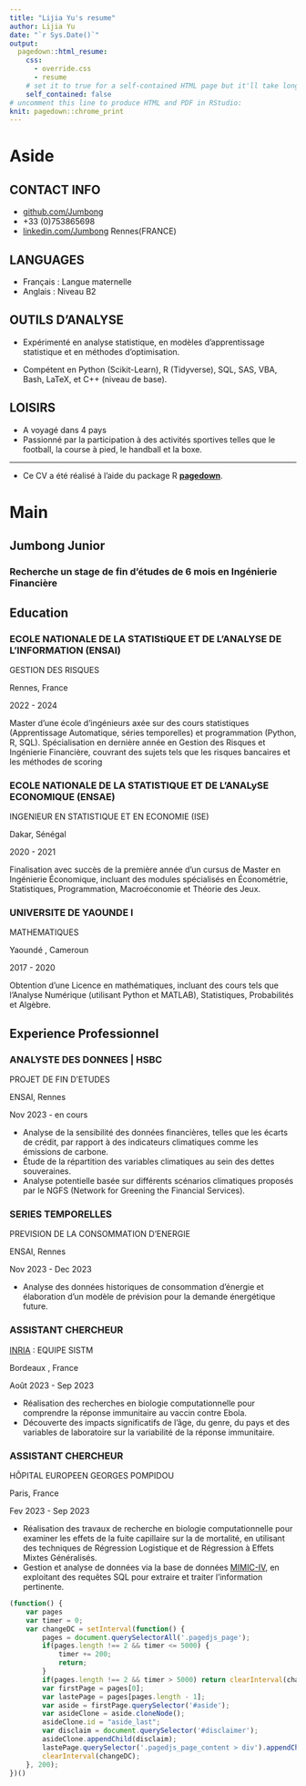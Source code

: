 ```yaml
---
title: "Lijia Yu's resume"
author: Lijia Yu
date: "`r Sys.Date()`"
output:
  pagedown::html_resume:
    css:
      - override.css
      - resume
    # set it to true for a self-contained HTML page but it'll take longer to render
    self_contained: false
# uncomment this line to produce HTML and PDF in RStudio:
knit: pagedown::chrome_print
---
```


Aside
================================================================================

CONTACT INFO {#contact}
--------------------------------------------------------------------------------

- <i class="fa fa-github"></i> [github.com/Jumbong](https://github.com/Jumbong)
- <i class="fa fa-phone"></i> +33 (0)753865698
- <i class="fa-brands fa-linkedin"></i> [linkedin.com/Jumbong](www.linkedin.com/in/junior-jumbong-258330211)
<i class="fa-solid fa-location-dot"></i>  Rennes(FRANCE)



LANGUAGES {#contact}
--------------------------------------------------------------------------------

- Français : Langue maternelle
- Anglais :  Niveau B2



OUTILS D'ANALYSE  {#skills}
--------------------------------------------------------------------------------

- Expérimenté en analyse statistique, en modèles d'apprentissage statistique et en méthodes d'optimisation.

- Compétent en Python (Scikit-Learn), R (Tidyverse), SQL, SAS, VBA, Bash, LaTeX, et C++ (niveau de base).



LOISIRS {#skills}
--------------------------------------------------------------------------------

- A voyagé dans 4 pays
- Passionné par la participation à des activités sportives telles que le football, la course à pied, le handball et la boxe.

----------------------------------------------------------------------------------

<footer>
- Ce CV a été réalisé à l'aide du package R [**pagedown**](https://github.com/rstudio/pagedown).
</footer>


Main
================================================================================

Jumbong Junior {#title}
--------------------------------------------------------------------------------

### Recherche un stage de fin d'études de 6 mois en Ingénierie Financière


Education {data-icon=graduation-cap data-concise=true}
--------------------------------------------------------------------------------

### ECOLE NATIONALE DE LA STATIStiQUE ET DE L'ANALYSE DE L'INFORMATION (ENSAI)

GESTION DES RISQUES

Rennes, France

2022 - 2024

Master d'une école d'ingénieurs axée sur des cours statistiques (Apprentissage Automatique, séries temporelles) et programmation (Python, R, SQL). Spécialisation en dernière année en Gestion des Risques et Ingénierie Financière, couvrant des sujets tels que les risques bancaires et les méthodes de scoring

### ECOLE NATIONALE DE LA STATISTIQUE ET DE L'ANALySE ECONOMIQUE (ENSAE)

INGENIEUR EN STATISTIQUE ET EN ECONOMIE (ISE)

Dakar, Sénégal

2020 - 2021

Finalisation avec succès de la première année d'un cursus de Master en Ingénierie Économique, incluant des modules spécialisés en Économétrie, Statistiques, Programmation, Macroéconomie et Théorie des Jeux.

### UNIVERSITE DE YAOUNDE I

MATHEMATIQUES

Yaoundé , Cameroun

2017 - 2020

Obtention d'une Licence en mathématiques, incluant des cours tels que l'Analyse Numérique (utilisant Python et MATLAB), Statistiques, Probabilités et Algèbre.

Experience Professionnel {data-icon=suitcase}
--------------------------------------------------------------------------------

### ANALYSTE DES DONNEES | HSBC

PROJET DE FIN D'ETUDES

ENSAI, Rennes

Nov 2023 - en cours


- Analyse de la sensibilité des données financières, telles que les écarts de crédit, par rapport à des indicateurs climatiques comme les émissions de carbone.
- Étude de la répartition des variables climatiques au sein des dettes souveraines.
- Analyse potentielle basée sur différents scénarios climatiques proposés par le NGFS (Network for Greening the Financial Services).

### SERIES TEMPORELLES

PREVISION DE LA CONSOMMATION D'ENERGIE

ENSAI, Rennes

Nov 2023 - Dec 2023

- Analyse des données historiques de consommation d'énergie et élaboration d'un modèle de prévision pour la demande énergétique future.

### ASSISTANT CHERCHEUR

[INRIA](https://www.inria.fr/fr/sistm)  : EQUIPE SISTM

Bordeaux , France

Août 2023 - Sep 2023

- Réalisation des recherches en biologie computationnelle pour comprendre la réponse immunitaire au vaccin contre Ebola.
- Découverte des impacts significatifs de l'âge, du genre, du pays et des variables de laboratoire sur la variabilité de la réponse immunitaire.

### ASSISTANT CHERCHEUR

HÔPITAL EUROPEEN GEORGES POMPIDOU

Paris, France

Fev 2023 -  Sep 2023

- Réalisation des travaux de recherche en biologie computationnelle pour examiner les effets de la fuite capillaire sur la de mortalité, en utilisant des techniques de Régression Logistique et de Régression à Effets Mixtes Généralisés.
- Gestion et analyse de données via la base de données [MIMIC-IV](https://physionet.org/content/mimiciv/0.4/), en exploitant des requêtes SQL pour extraire et traiter l'information pertinente.



```js
(function() {
    var pages 
    var timer = 0;
    var changeDC = setInterval(function() {
        pages = document.querySelectorAll('.pagedjs_page');
        if(pages.length !== 2 && timer <= 5000) {
            timer += 200;
            return;
        }
        if(pages.length !== 2 && timer > 5000) return clearInterval(changeDC);
        var firstPage = pages[0];
        var lastePage = pages[pages.length - 1];
        var aside = firstPage.querySelector('#aside');
        var asideClone = aside.cloneNode();
        asideClone.id = "aside_last";
        var disclaim = document.querySelector('#disclaimer');
        asideClone.appendChild(disclaim);
        lastePage.querySelector('.pagedjs_page_content > div').appendChild(asideClone);
        clearInterval(changeDC);
    }, 200);
})()
```

